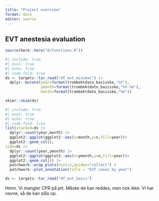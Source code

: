 ```yaml
---
title: "Project overview"
format: docx
editor: source
---
```


## EVT anestesia evaluation

```r
source(here::here("R/functions.R"))
```

```r
#| include: true
#| eval: true
#| echo: true
#| code-fold: true
ds <- targets::tar_read("df_evt_minimal") |> 
  dplyr::mutate(year=format(trombektdato_basisske,"%Y"),
                ymonth=format(trombektdato_basisske,"%Y-%m"),
                month=format(trombektdato_basisske,"%m")) 

skimr::skim(ds)
```

```r
#| include: true
#| eval: true
#| echo: true
#| code-fold: true
list(stacked=ds |> 
  dplyr::count(year,month) |> 
  ggplot2::ggplot(ggplot2::aes(x=month,y=n,fill=year))+
  ggplot2::geom_col(),
side=ds |> 
  dplyr::count(year,ymonth) |> 
  ggplot2::ggplot(ggplot2::aes(x=ymonth,y=n,fill=year))+
  ggplot2::geom_col()) |> 
  patchwork::wrap_plots(ncol=1,guides="collect") + 
  patchwork::plot_annotation(title = "EVT cases by year")
```

```r
ds <- targets::tar_read("df_evt_basis")
```

Hmm. Vi mangler CPR på ptt. Måske de kan reddes, men nok ikke. Vi har navne, så de kan slås op.